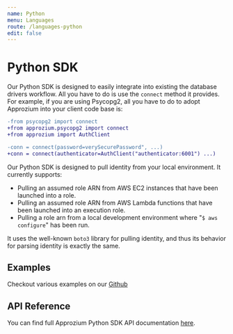 ```yaml
---
name: Python
menu: Languages
route: /languages-python
edit: false
---
```


# Python SDK

Our Python SDK is designed to easily integrate into existing the database drivers workflow. All you have to do is use the `connect` method it provides. For example, if you are using Psycopg2, all you have to do to adopt Approzium into your client code base is:

```diff
-from psycopg2 import connect
+from approzium.psycopg2 import connect
+from approzium import AuthClient

-conn = connect(password=verySecurePassword", ...)
+conn = connect(authenticator=AuthClient("authenticator:6001") ...)
```

Our Python SDK is designed to pull identity from your local environment. It currently supports:

  - Pulling an assumed role ARN from AWS EC2 instances that have been launched into a role.
  - Pulling an assumed role ARN from AWS Lambda functions that have been launched into an execution role.
  - Pulling a role arn from a local development environment where "`$ aws configure`" has been run.

It uses the well-known `boto3` library for pulling identity, and thus its behavior for parsing identity
is exactly the same.

## Examples

Checkout various examples on our [Github](https://github.com/approzium/approzium/tree/develop/sdk/python/examples)

## API Reference

You can find full Approzium Python SDK API documentation [here](api/python/).
